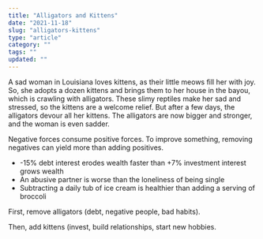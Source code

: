 ```yaml
---
title: "Alligators and Kittens"
date: "2021-11-18"
slug: "alligators-kittens"
type: "article"
category: ""
tags: ""
updated: ""
---
```


A sad woman in Louisiana loves kittens, as their little meows fill her with joy. So, she adopts a dozen kittens and brings them to her house in the bayou, which is crawling with alligators. These slimy reptiles make her sad and stressed, so the kittens are a welcome relief. But after a few days, the alligators devour all her kittens. The alligators are now bigger and stronger, and the woman is even sadder.

Negative forces consume positive forces. To improve something, removing negatives can yield more than adding positives.

- -15% debt interest erodes wealth faster than +7% investment interest grows wealth
- An abusive partner is worse than the loneliness of being single
- Subtracting a daily tub of ice cream is healthier than adding a serving of broccoli

First, remove alligators (debt, negative people, bad habits).

Then, add kittens (invest, build relationships, start new hobbies.